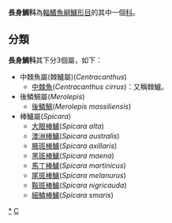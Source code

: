 {{Automatic taxobox
| taxon = Centracanthidae
| authority = 
| subdivision_ranks = [[屬|屬]]
| subdivision = 見內文
}}
'''長身鯛科'''為[[輻鰭魚綱|輻鰭魚綱]][[鱸形目|鱸形目]]的其中一個[[科|科]]。

==分類==
'''長身鯛科'''其下分3個屬，如下：
*中棘魚屬(棘鱸屬)(''Centracanthus'')
**[[中棘魚|中棘魚]](''Centracanthus cirrus'')：又稱棘鱸。
*後鱗鯛屬(''Merolepis'')
**[[後鱗鯛|後鱗鯛]](''Merolepis massiliensis'')
*棒鱸屬(''Spicara'')
**[[大眼棒鱸|大眼棒鱸]](''Spicara alta'')
**[[澳洲棒鱸|澳洲棒鱸]](''Spicara australis'')
**[[腋斑棒鱸|腋斑棒鱸]](''Spicara axillaris'')
**[[黑斑棒鱸|黑斑棒鱸]](''Spicara maena'')
**[[馬丁棒鱸|馬丁棒鱸]](''Spicara martinicus'')
**[[尾斑棒鱸|尾斑棒鱸]](''Spicara melanurus'')
**[[鞍斑棒鱸|鞍斑棒鱸]](''Spicara nigricauda'')
**[[細鱗棒鱸|細鱗棒鱸]](''Spicara smaris'')

{{taxonbar}}
[[Category:長身鯛科|*]]
[[Category:鲈形目|C]]